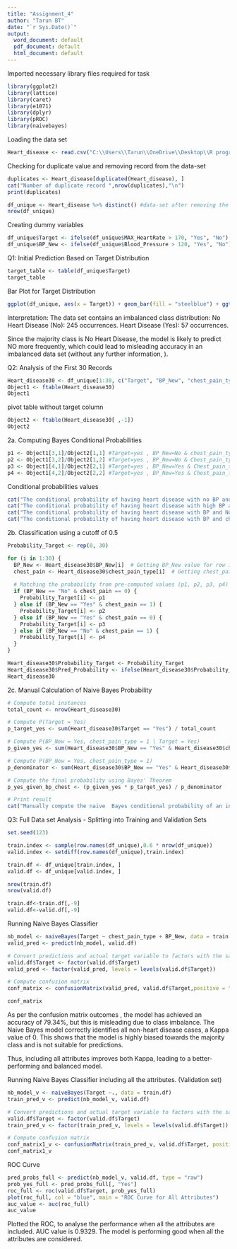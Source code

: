 ---
title: "Assignment_4"
author: "Tarun BT"
date: "`r Sys.Date()`"
output:
  word_document: default
  pdf_document: default
  html_document: default
---
Imported necessary library files required for task
```{r}
library(ggplot2)
library(lattice)
library(caret)
library(e1071)
library(dplyr)
library(pROC)
library(naivebayes)

```

Loading the data set
```{r}
Heart_disease <- read.csv("C:\\Users\\Tarun\\OneDrive\\Desktop\\R program\\4th Assignment\\Heart_disease.csv")

```

Checking for duplicate value and removing record from the data-set
```{r}
duplicates <- Heart_disease[duplicated(Heart_disease), ]
cat("Number of duplicate record ",nrow(duplicates),"\n")
print(duplicates) 

df_unique <- Heart_disease %>% distinct() #data-set after removing the duplicate value
nrow(df_unique)

```

Creating dummy variables
```{r}
df_unique$Target <- ifelse(df_unique$MAX_HeartRate > 170, "Yes", "No")
df_unique$BP_New <- ifelse(df_unique$Blood_Pressure > 120, "Yes", "No")

```

Q1: Initial Prediction Based on Target Distribution
```{r}
target_table <- table(df_unique$Target)
target_table

```

Bar Plot for Target Distribution
```{r}
ggplot(df_unique, aes(x = Target)) + geom_bar(fill = "steelblue") + ggtitle("Distribution of Target Variable")

```
Interpretation:
The data set contains an imbalanced class distribution:
No Heart Disease (No): 245 occurrences.
Heart Disease (Yes): 57 occurrences.

Since the majority class is No Heart Disease, the model is likely to predict NO more frequently, which could lead to misleading accuracy in an imbalanced data set (without any further information, ).


Q2: Analysis of the First 30 Records
```{r}
Heart_disease30 <- df_unique[1:30, c("Target", "BP_New", "chest_pain_type")]
Object1 <- ftable(Heart_disease30)
Object1


```

pivot table without target column
```{r}
Object2 <- ftable(Heart_disease30[ ,-1])
Object2 

```

2a. Computing Bayes Conditional Probabilities
```{r}
p1 <- Object1[3,1]/Object2[1,1] #Target=yes , BP_New=No & chest_pain_type=0
p2 <- Object1[3,2]/Object2[1,2] #Target=yes , BP_New=No & Chest_pain_type=1
p3 <- Object1[4,1]/Object2[2,1] #Target=yes , BP_New=Yes & Chest_pain_type=0
p4 <- Object1[4,2]/Object2[2,2] #Target=yes , BP_New=Yes & Chest_pain_type=1

```

Conditional probabilities values
```{r}
cat("The conditional probability of having heart disease with no BP and No chest Pain:",p1,"\n")
cat("The conditional probability of having heart disease with high BP and chest Pain:", p2,"\n")
cat("The conditional probability of having heart disease with BP and No chest Pain:", p3 ,"\n")
cat("The conditional probability of having heart disease with BP and chest Pain:", p4 ,"\n")

```


2b. Classification using a cutoff of 0.5
```{r}
Probability_Target <- rep(0, 30)

for (i in 1:30) {
  BP_New <- Heart_disease30$BP_New[i]  # Getting BP_New value for row i
  chest_pain <- Heart_disease30$chest_pain_type[i]  # Getting chest_pain for row i
  
  # Matching the probability from pre-computed values (p1, p2, p3, p4)
  if (BP_New == "No" & chest_pain == 0) {
    Probability_Target[i] <- p1
  } else if (BP_New == "Yes" & chest_pain == 1) {
    Probability_Target[i] <- p2
  } else if (BP_New == "Yes" & chest_pain == 0) {
    Probability_Target[i] <- p3
  } else if (BP_New == "No" & chest_pain == 1) {
    Probability_Target[i] <- p4
  }
}

Heart_disease30$Probability_Target <- Probability_Target
Heart_disease30$Pred_Probability <- ifelse(Heart_disease30$Probability_Target > 0.5, "Yes", "No")
Heart_disease30

```

2c. Manual Calculation of Naive Bayes Probability
```{r}
# Compute total instances
total_count <- nrow(Heart_disease30)

# Compute P(Target = Yes)
p_target_yes <- sum(Heart_disease30$Target == "Yes") / total_count

# Compute P(BP_New = Yes, chest_pain_type = 1 | Target = Yes)
p_given_yes <- sum(Heart_disease30$BP_New == "Yes" & Heart_disease30$chest_pain_type == 1 & Heart_disease30$Target == "Yes") / sum(Heart_disease30$Target == "Yes")

# Compute P(BP_New = Yes, chest_pain_type = 1)
p_denominator <- sum(Heart_disease30$BP_New == "Yes" & Heart_disease30$chest_pain_type == 1) / total_count

# Compute the final probability using Bayes' Theorem
p_yes_given_bp_chest <- (p_given_yes * p_target_yes) / p_denominator

# Print result
cat("Manually compute the naive  Bayes conditional probability of an injury given that BP_New is Yes and chest_pain_type is 1 = ",p_yes_given_bp_chest, "\n")

```
Q3: Full Data set Analysis - Splitting into Training and Validation Sets
```{r}
set.seed(123)

train.index <- sample(row.names(df_unique),0.6 * nrow(df_unique))
valid.index <- setdiff(row.names(df_unique),train.index)

train.df <- df_unique[train.index, ]
valid.df <- df_unique[valid.index, ]

nrow(train.df)
nrow(valid.df)

train.df<-train.df[,-9]
valid.df<-valid.df[,-9]

```

Running Naive Bayes Classifier 
```{r}
nb_model <- naiveBayes(Target ~ chest_pain_type + BP_New, data = train.df,1)
valid_pred <- predict(nb_model, valid.df)

# Convert predictions and actual target variable to factors with the same levels
valid.df$Target <- factor(valid.df$Target)
valid_pred <- factor(valid_pred, levels = levels(valid.df$Target))

# Compute confusion matrix
conf_matrix <- confusionMatrix(valid_pred, valid.df$Target,positive = "Yes")

```

```{r}
conf_matrix

```
As per the confusion matrix outcomes , the model has achieved an accuracy of 79.34%, but this is misleading due to class imbalance. The Naive Bayes model correctly identifies all non-heart disease cases, a Kappa value of 0. This shows that the model is highly biased towards the majority class and is not suitable for predictions.


Thus, including all attributes improves both Kappa, leading to a better-performing and balanced model. 

Running Naive Bayes Classifier including all the attributes. (Validation set)
```{r}
nb_model_v <- naiveBayes(Target ~., data = train.df)
train_pred_v <- predict(nb_model_v, valid.df)

# Convert predictions and actual target variable to factors with the same levels
valid.df$Target <- factor(valid.df$Target)
train_pred_v <- factor(train_pred_v, levels = levels(valid.df$Target))

# Compute confusion matrix
conf_matrix1_v <- confusionMatrix(train_pred_v, valid.df$Target, positive = "Yes")
conf_matrix1_v

```

ROC Curve
```{r}
pred_probs_full <- predict(nb_model_v, valid.df, type = "raw")
prob_yes_full <- pred_probs_full[, "Yes"]
roc_full <- roc(valid.df$Target, prob_yes_full)
plot(roc_full, col = "blue", main = "ROC Curve for All Attributes")
auc_value <- auc(roc_full)
auc_value

```

Plotted the ROC, to analyse the performance when all the attributes are included. AUC value is 0.9329. The model is performing good when all the attributes are considered.
